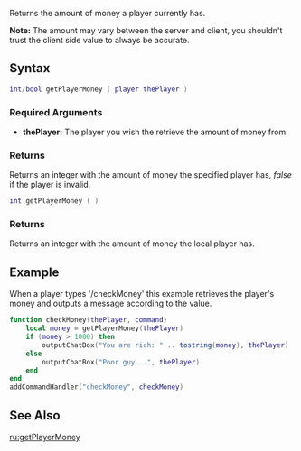  
{{Server client function}}
Returns the amount of money a player currently has.

'''Note:''' The amount may vary between the server and client, you shouldn't trust the client side value to always be accurate.

==Syntax== 
<section show="true" name="Server" class="server">
<syntaxhighlight lang="lua">int/bool getPlayerMoney ( player thePlayer )</syntaxhighlight> 
{{OOP||[[/player.md|player]]:getMoney|money|setPlayerMoney}}
===Required Arguments=== 
*'''thePlayer:''' The player you wish the retrieve the amount of money from.

===Returns===
Returns an integer with the amount of money the specified player has, ''false'' if the player is invalid.
</section>

<section show="true" name="Client" class="client">
<syntaxhighlight lang="lua">int getPlayerMoney ( )</syntaxhighlight> 
{{OOP||[[/Player.md|Player]].getMoney||setPlayerMoney}}
===Returns===
Returns an integer with the amount of money the local player has.
</section>

==Example==
<section show="true" name="Server" class="server">
When a player types '/checkMoney' this example retrieves the player's money and outputs a message according to the value.
<syntaxhighlight lang="lua">
function checkMoney(thePlayer, command)
	local money = getPlayerMoney(thePlayer)                                -- get the amount of money from the player who entered the command
	if (money > 1000) then                                                 -- if money is more than 1000
		outputChatBox("You are rich: " .. tostring(money), thePlayer)  -- output this message together with the money
 	else
		outputChatBox("Poor guy...", thePlayer)                        -- and else, output this message
	end
end
addCommandHandler("checkMoney", checkMoney)                                    -- add the console command
</syntaxhighlight>
</section>

==See Also==
{{Player functions}}

[[/ru:getPlayerMoney.md|ru:getPlayerMoney]]